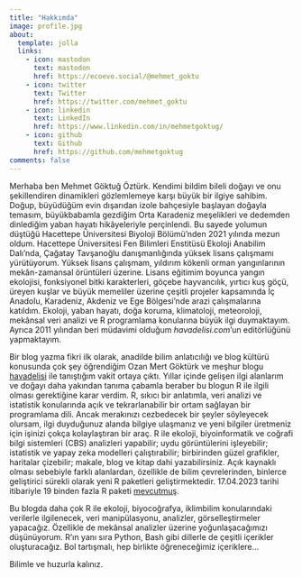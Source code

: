 ```yaml
---
title: "Hakkımda"
image: profile.jpg
about:
  template: jolla
  links:
    - icon: mastodon
      text: mastodon
      href: https://ecoevo.social/@mehmet_goktu
    - icon: twitter
      text: Twitter
      href: https://twitter.com/mehmet_goktu
    - icon: linkedin
      text: LinkedIn
      href: https://www.linkedin.com/in/mehmetgoktug/
    - icon: github
      text: Github
      href: https://github.com/mehmetgoktug
comments: false
---
```


Merhaba ben Mehmet Göktuğ Öztürk. Kendimi bildim bileli doğayı ve onu şekillendiren dinamikleri gözlemlemeye karşı büyük bir ilgiye sahibim. Doğup, büyüdüğüm evin dışarıdan izole bahçesiyle başlayan doğayla temasım, büyükbabamla gezdiğim Orta Karadeniz meşelikleri ve dedemden dinlediğim yaban hayatı hikâyeleriyle perçinlendi. Bu sayede yolumun düştüğü Hacettepe Üniversitesi Biyoloji Bölümü'nden 2021 yılında mezun oldum. Hacettepe Üniversitesi Fen Bilimleri Enstitüsü Ekoloji Anabilim Dalı'nda, Çağatay Tavşanoğlu danışmanlığında yüksek lisans çalışmamı yürütüyorum. Yüksek lisans çalışmam, yıldırım kökenli orman yangınlarının mekân-zamansal örüntüleri üzerine. Lisans eğitimim boyunca yangın ekolojisi, fonksiyonel bitki karakterleri, göçebe hayvancılık, yırtıcı kuş göçü, üreyen kuşlar ve büyük memeliler üzerine çeşitli projeler kapsamında İç Anadolu, Karadeniz, Akdeniz ve Ege Bölgesi'nde arazi çalışmalarına katıldım. Ekoloji, yaban hayatı, doğa koruma, klimatoloji, meteoroloji, mekânsal veri analizi ve R programlama konularına büyük ilgi duymaktayım. Ayrıca 2011 yılından beri müdavimi olduğum *havadelisi.com*'un editörlüğünü yapmaktayım.

Bir blog yazma fikri ilk olarak, anadilde bilim anlatıcılığı ve blog kültürü konusunda çok şey öğrendiğim Ozan Mert Göktürk ve meşhur blogu [havadelisi](https://havadelisi.com) ile tanıştığım vakit ortaya çıktı. Yıllar içinde gelişen ilgi alanlarım ve doğayı daha yakından tanıma çabamla beraber bu blogun R ile ilgili olması gerektiğine karar verdim. R, sıkıcı bir anlatımla, veri analizi ve istatistik konularında açık ve tekrarlanabilir bir ortam sağlayan bir programlama dili. Ancak merakınızı cezbedecek bir şeyler söyleyecek olursam, ilgi duyduğunuz alanda bilgiye ulaşmanız ve yeni bilgiler üretmeniz için işinizi çokça kolaylaştıran bir araç. R ile ekoloji, biyoinformatik ve coğrafi bilgi sistemleri (CBS) analizleri yapabilir; uydu görüntülerini işleyebilir; istatistik ve yapay zeka modelleri çalıştırabilir; birbirinden güzel grafikler, haritalar çizebilir; makale, blog ve kitap dahi yazabilirsiniz. Açık kaynaklı olması sebebiyle farklı alanlardan, özellikle de bilim çevrelerinden, binlerce geliştirici sürekli olarak yeni R paketleri geliştirmektedir. 17.04.2023 tarihi itibariyle 19 binden fazla R paketi [mevcutmuş](https://cran.r-project.org/).

Bu blogda daha çok R ile ekoloji, biyocoğrafya, iklimbilim konularındaki verilerle ilgilenecek, veri manipülasyonu, analizler, görselleştirmeler yapacağız. Özellikle de mekânsal analizler üzerine yoğunlaşacağımızı düşünüyorum. R'ın yanı sıra Python, Bash gibi dillerle de çeşitli içerikler oluşturacağız. Bol tartışmalı, hep birlikte öğreneceğimiz içeriklere...

Bilimle ve huzurla kalınız.
